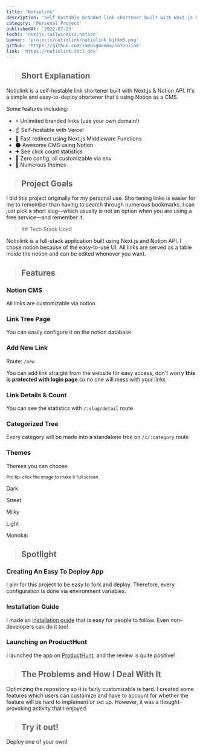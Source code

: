 ```yaml
---
title: 'Notiolink'
description: 'Self-hostable branded link shortener built with Next.js & Notion API'
category: 'Personal Project'
publishedAt: '2022-07-23'
techs: 'nextjs,tailwindcss,notion'
banner: 'projects/notiolink/notiolink_bjtkm5.png'
github: 'https://github.com/iambigmomma/notiolink'
link: 'https://notiolink.thcl.dev'
---
```


> ## Short Explanation

Notiolink is a self-hostable link shortener built with Next.js & Notion API. It's a simple and easy-to-deploy shortener that's using Notion as a CMS.

Some features including:

- ⚡ Unlimited branded links (use your own domain!)
- ☝ Self-hostable with Vercel
- 💨 Fast redirect using Next.js Middleware Functions
- 🌑 Awesome CMS using Notion
- ➕ See click count statistics
- 💠 Zero config, all customizable via env
- 💅 Numerous themes

> ## Project Goals

I did this project originally for my personal use. Shortening links is easier for me to remember than having to search through numerous bookmarks. I can just pick a short slug—which usually is not an option when you are using a free service—and remember it.

<blockquote className='with-icons'>
  ## Tech Stack Used
  <div className='not-prose mt-2'>
    <TechIcons techs={['nextjs', 'tailwindcss', 'notion']} />
  </div>
</blockquote>

Notiolink is a full-stack application built using Next.js and Notion API. I chose notion because of the easy-to-use UI. All links are served as a table inside the notion and can be edited whenever you want.

> ## Features

### Notion CMS

All links are customizable via notion

<CloudinaryImg
  mdx
  publicId='iambigmomma/projects/notiolink/notion-table_br6ebb'
  alt='notion-table'
  width={1339}
  height={875}
/>

### Link Tree Page

You can easily configure it on the notion database

<CloudinaryImg
  mdx
  publicId='iambigmomma/projects/notiolink/linktree_kbtwts'
  alt='linktree'
  width={605}
  height={706}
/>

### Add New Link

Route: `/new`

You can add link straight from the website for easy access, don't worry **this is protected with login page** so no one will mess with your links

<CloudinaryImg
  mdx
  publicId='iambigmomma/projects/notiolink/shorten-new-link_tkinse'
  alt='shorten-new-link'
  width={632}
  height={567}
/>

### Link Details & Count

You can see the statistics with `/:slug/detail` route

<CloudinaryImg
  mdx
  publicId='iambigmomma/projects/notiolink/link-details-and-count_ae7x2e'
  alt='link-details-and-count'
  width={682}
  height={672}
/>

### Categorized Tree

Every category will be made into a standalone tree on `/c/:category` route

<CloudinaryImg
  mdx
  publicId='iambigmomma/projects/notiolink/categorized-tree_aeottm'
  alt='categorized-tree'
  width={567}
  height={563}
/>

### Themes

Themes you can choose

<small>Pro tip: click the image to make it full screen</small>

<SplitImage>
  <Split>
    <div className='not-prose space-y-2'>
      <CloudinaryImg
        mdx
        publicId='iambigmomma/projects/notiolink/theme-dark_sspfwt'
        alt='theme-dark'
        width={648}
        height={622}
      />
      <p className='text-center text-sm font-medium'>Dark</p>
    </div>
    <div className='not-prose space-y-2'>
      <CloudinaryImg
        mdx
        publicId='iambigmomma/projects/notiolink/theme-street_nx7i4f'
        alt='theme-street'
        width={648}
        height={622}
      />
      <p className='text-center text-sm font-medium'>Street</p>
    </div>
    <div className='not-prose space-y-2'>
      <CloudinaryImg
        mdx
        publicId='iambigmomma/projects/notiolink/theme-milky_z60zsu'
        alt='theme-milky'
        width={648}
        height={622}
      />
      <p className='text-center text-sm font-medium'>Milky</p>
    </div>
  </Split>
  <Split>
    <div className='not-prose space-y-2'>
      <CloudinaryImg
        mdx
        publicId='iambigmomma/projects/notiolink/theme-light_pmkjnq'
        alt='theme-light'
        width={648}
        height={622}
      />
      <p className='text-center text-sm font-medium'>Light</p>
    </div>
    <div className='not-prose space-y-2'>
      <CloudinaryImg
        mdx
        publicId='iambigmomma/projects/notiolink/theme-monokai_ndz8rx'
        alt='theme-monokai'
        width={648}
        height={622}
      />
      <p className='text-center text-sm font-medium'>Monokai</p>
    </div>
  </Split>
</SplitImage>

> ## Spotlight

### Creating An Easy To Deploy App

I aim for this project to be easy to fork and deploy. Therefore, every configuration is done via environment variables.

### Installation Guide

I made an [installation guide](https://www.notion.so/Notiolink-Installation-Guide-3d038711cd5141109f56137d0195aad0) that is easy for people to follow. Even non-developers can do it too!

<CloudinaryImg
  mdx
  publicId='iambigmomma/projects/notiolink/notiolink-installation-guide_hcgett'
  alt='notiolink-installation-guide'
  width={785}
  height={645}
/>

### Launching on ProductHunt

I launched the app on [ProductHunt](https://www.producthunt.com/products/notiolink), and the review is quite positive!

<CloudinaryImg
  mdx
  publicId='iambigmomma/projects/notiolink/producthunt_boyaq5'
  alt='producthunt'
  width={449}
  height={344}
/>

> ## The Problems and How I Deal With It

Optimizing the repository so it is fairly customizable is hard. I created some features which users can customize and have to account for whether the feature will be hard to implement or set up. However, it was a thought-provoking activity that I enjoyed.

> ## Try it out!

Deploy one of your own!

<GithubCard repo='iambigmomma/notiolink' />
